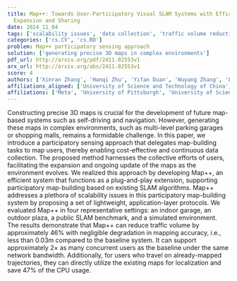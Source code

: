 ```yaml
---
title: Map++: Towards User-Participatory Visual SLAM Systems with Efficient Map
  Expansion and Sharing
date: 2024_11_04
tags: ['scalability issues', 'data collection', 'traffic volume reduction', 'mapping accuracy', 'navigation', 'participatory sensing', '3D maps', 'concurrent users', 'CPU usage', 'SLAM algorithms', 'map-building tasks', 'localization', 'self-driving systems']
categories: ['cs.CV', 'cs.RO']
problem: Map++ participatory sensing approach
solution: ['generating precise 3D maps in complex environments']
pdf_url: http://arxiv.org/pdf/2411.02553v1
arx_url: http://arxiv.org/abs/2411.02553v1
score: 4
authors: ['Xinran Zhang', 'Hanqi Zhu', 'Yifan Duan', 'Wuyang Zhang', 'Longfei Shangguan', 'Yu Zhang', 'Jianmin Ji', 'Yanyong Zhang']
affiliations_aligned: ['University of Science and Technology of China', 'University of Science and Technology of China', 'University of Science and Technology of China', 'Meta', 'University of Pittsburgh', 'University of Science and Technology of China', 'University of Science and Technology of China', 'University of Science and Technology of China']
affiliations: ['Meta', 'University of Pittsburgh', 'University of Science and Technology of China']
---
```



Constructing precise 3D maps is crucial for the development of future
map-based systems such as self-driving and navigation. However, generating
these maps in complex environments, such as multi-level parking garages or
shopping malls, remains a formidable challenge. In this paper, we introduce a
participatory sensing approach that delegates map-building tasks to map users,
thereby enabling cost-effective and continuous data collection. The proposed
method harnesses the collective efforts of users, facilitating the expansion
and ongoing update of the maps as the environment evolves.
  We realized this approach by developing Map++, an efficient system that
functions as a plug-and-play extension, supporting participatory map-building
based on existing SLAM algorithms. Map++ addresses a plethora of scalability
issues in this participatory map-building system by proposing a set of
lightweight, application-layer protocols. We evaluated Map++ in four
representative settings: an indoor garage, an outdoor plaza, a public SLAM
benchmark, and a simulated environment. The results demonstrate that Map++ can
reduce traffic volume by approximately 46% with negligible degradation in
mapping accuracy, i.e., less than 0.03m compared to the baseline system. It can
support approximately $2 \times$ as many concurrent users as the baseline under
the same network bandwidth. Additionally, for users who travel on
already-mapped trajectories, they can directly utilize the existing maps for
localization and save 47% of the CPU usage.